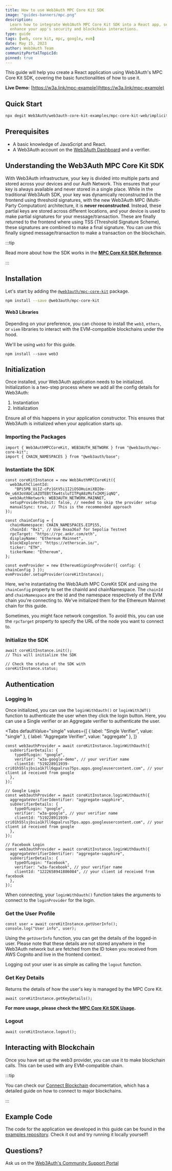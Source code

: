 ```yaml
---
title: How to use Web3Auth MPC Core Kit SDK
image: "guides-banners/mpc.png"
description:
  Learn how to integrate Web3Auth MPC Core Kit SDK into a React app, set up secure Google login, and
  enhance your app's security and blockchain interactions.
type: guide
tags: [web, core kit, mpc, google, evm]
date: May 15, 2023
author: Web3Auth Team
communityPortalTopicId:
pinned: true
---
```



<SEO
  title="How to use Web3Auth MPC Core Kit SDK"
  description="Learn how to integrate Web3Auth MPC Core Kit SDK into a React app, set up secure Google login, and enhance your app's security and blockchain interactions."
  image="https://web3auth.io/docs/guides-banners/mpc.png"
  slug="/guides/mpc-core-kit"
/>

This guide will help you create a React application using Web3Auth's MPC Core Kit SDK, covering the
basic functionalities of how to use it.

**Live Demo:** [https://w3a.link/mpc-example](https://w3a.link/mpc-example)

## Quick Start

```bash
npx degit Web3Auth/web3auth-core-kit-examples/mpc-core-kit-web/implicit-flow-examples/mpc-core-kit-popup-flow-example w3a-mpc-core-kit-popup-flow-example && npm install && npm start
```

## Prerequisites

- A basic knowledge of JavaScript and React.
- A Web3Auth account on the [Web3Auth Dashboard](https://dashboard.web3auth.io/) and a verifier.

## Understanding the Web3Auth MPC Core Kit SDK

With Web3Auth infrastructure, your key is divided into multiple parts and stored across your devices
and our Auth Network. This ensures that your key is always available and never stored in a single
place. While in the traditional Web3Auth SDK, your key was dynamically reconstructed in the frontend
using threshold signatures, with the new Web3Auth MPC (Multi-Party Computation) architecture, it is
**never reconstructed**. Instead, these partial keys are stored across different locations, and your
device is used to make partial signatures for your message/transaction. These are finally returned
to the frontend where using TSS (Threshold Signature Scheme), these signatures are combined to make
a final signature. You can use this finally signed message/transaction to make a transaction on the
blockchain.

:::tip

Read more about how the SDK works in the
[**MPC Core Kit SDK Reference**](/sdk/core-kit/mpc-core-kit).

:::

<Web3AuthSetup />

<VerifierSetup />

## Installation

Let's start by adding the
[`@web3auth/mpc-core-kit`](https://npmjs.com/package/@web3auth/mpc-core-kit) package.

```bash npm2yarn
npm install --save @web3auth/mpc-core-kit
```

#### Web3 Libraries

Depending on your preference, you can choose to install the `web3`, `ethers`, or `viem` libraries to
interact with the EVM-compatible blockchains under the hood.

We'll be using `web3` for this guide.

```shell
npm install --save web3
```

## Initialization

Once installed, your Web3Auth application needs to be initialized. Initialization is a two-step
process where we add all the config details for Web3Auth:

1. Instantiation
2. Initialization

Ensure all of this happens in your application constructor. This ensures that Web3Auth is
initialized when your application starts up.

### Importing the Packages

```tsx
import { Web3AuthMPCCoreKit, WEB3AUTH_NETWORK } from "@web3auth/mpc-core-kit";
import { CHAIN_NAMESPACES } from "@web3auth/base";
```

### Instantiate the SDK

```tsx
const coreKitInstance = new Web3AuthMPCCoreKit({
  web3AuthClientId:
    "BPi5PB_UiIZ-cPz1GtV5i1I2iOSOHuimiXBI0e-Oe_u6X3oVAbCiAZOTEBtTXw4tsluTITPqA8zMsfxIKMjiqNQ",
  web3AuthNetwork: WEB3AUTH_NETWORK.MAINNET,
  setupProviderOnInit: false, // needed to skip the provider setup
  manualSync: true, // This is the recommended approach
});

const chainConfig = {
  chainNamespace: CHAIN_NAMESPACES.EIP155,
  chainId: "0x1", // Use 0xaa36a7 for Sepolia Testnet
  rpcTarget: "https://rpc.ankr.com/eth",
  displayName: "Ethereum Mainnet",
  blockExplorer: "https://etherscan.io/",
  ticker: "ETH",
  tickerName: "Ethereum",
};

const evmProvider = new EthereumSigningProvider({ config: { chainConfig } });
evmProvider.setupProvider(coreKitInstance);
```

Here, we're instantiating the Web3Auth MPC CoreKit SDK and using the `chainConfig` property to set
the chainId and chainNamespace. The `chainId` and `chainNamespace` are the id and the namespace
respectively of the EVM chain you're connecting to. We've initialized them for the Ethereum Mainnet
chain for this guide.

Sometimes, you might face network congestion. To avoid this, you can use the `rpcTarget` property to
specify the URL of the node you want to connect to.

### Initialize the SDK

```tsx
await coreKitInstance.init();
// This will initialize the SDK

// Check the status of the SDK with
coreKitInstance.status;
```

## Authentication

### Logging In

Once initialized, you can use the `loginWithOauth()` or `loginWithJWT()` function to authenticate
the user when they click the login button. Here, you can use a Single verifier or an Aggregate
verifier to authenticate the user.

<Tabs
defaultValue="single"
values={[
  { label: "Single Verifier", value: "single" },
  { label: "Aggregate Verifier", value: "aggregate" },
]}
>
<TabItem value="single">

```tsx
const web3authProvider = await coreKitInstance.loginWithOauth({
  subVerifierDetails: {
    typeOfLogin: "google",
    verifier: "w3a-google-demo", // your verifier name
    clientId: "519228911939-cri01h55lsjbsia1k7ll6qpalrus75ps.apps.googleusercontent.com", // your client id received from google
  },
});
```

</TabItem>
<TabItem value="aggregate">

```tsx
// Google Login
const web3authProvider = await coreKitInstance.loginWithOauth({
  aggregateVerifierIdentifier: "aggregate-sapphire",
  subVerifierDetails: {
    typeOfLogin: "google",
    verifier: "w3a-google", // your verifier name
    clientId: "519228911939-cri01h55lsjbsia1k7ll6qpalrus75ps.apps.googleusercontent.com", // your client id received from google
  },
});
```

```tsx
// Facebook Login
const web3authProvider = await coreKitInstance.loginWithOauth({
  aggregateVerifierIdentifier: "aggregate-sapphire",
  subVerifierDetails: {
    typeOfLogin: "facebook",
    verifier: "w3a-facebook", // your verifier name
    clientId: "1222658941886084", // your client id received from facebook
  },
});
```

</TabItem>

</Tabs>

When connecting, your `loginWithOauth()` function takes the arguments to connect to the
`loginProvider` for the login.

### Get the User Profile

```tsx
const user = await coreKitInstance.getUserInfo();
console.log("User info", user);
```

Using the `getUserInfo` function, you can get the details of the logged-in user. Please note that
these details are not stored anywhere in the Web3Auth network but are fetched from the ID token you
received from AWS Cognito and live in the frontend context.

Logging out your user is as simple as calling the `logout` function.

### Get Key Details

Returns the details of how the user's key is managed by the MPC Core Kit.

```tsx
await coreKitInstance.getKeyDetails();
```

**For more usage, please check the [MPC Core Kit SDK Usage](/sdk/core-kit/mpc-core-kit/usage).**

### Logout

```tsx
await coreKitInstance.logout();
```

## Interacting with Blockchain

Once you have set up the web3 provider, you can use it to make blockchain calls. This can be used
with any EVM-compatible chain.

:::tip

You can check our [Connect Blockchain](/connect-blockchain) documentation, which has a detailed
guide on how to connect to major blockchains.

:::

## Example Code

The code for the application we developed in this guide can be found in the
[examples repository](https://github.com/Web3Auth/web3auth-core-kit-examples/tree/main/mpc-core-kit-web/quick-starts/mpc-core-kit-react-quick-start).
Check it out and try running it locally yourself!

## Questions?

Ask us on the [Web3Auth's Community Support Portal](https://web3auth.io/community)
